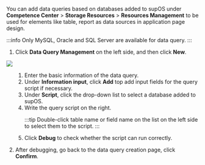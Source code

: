 You can add data queries based on databases added to supOS under **Competence Center** > **Storage Resources** > **Resources Management** to be used for elements like table, report as data sources in application page design.

:::info
Only MySQL, Oracle and SQL Server are available for data query.
:::

1. Click **Data Query Management** on the left side, and then click **New**.

<img src="https://wordpressfreezonex.oss-accelerate.aliyuncs.com/4.2/supos/49.png"/>

<ol>
<ol>
<li>Enter the basic information of the data query.</li>
<li>Under <b>Information input</b>, click <b>Add</b> top add input fields for the query script if necessary.</li>
<li>Under <b>Script</b>, click the drop-down list to select a database added to supOS.</li>
<li>Write the query script on the right.

:::tip
Double-click table name or field name on the list on the left side to select them to the script.
:::

</li>
<li>Click <b>Debug</b> to check whether the script can run correctly.</li>
</ol>
</ol>

2. After debugging, go back to the data query creation page, click **Confirm**.